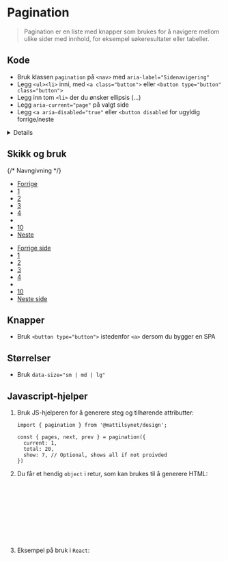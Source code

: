 
<Meta of={stories} />

# Pagination

> Pagination er en liste med knapper som brukes for å navigere mellom ulike sider med innhold, for eksempel søkeresultater eller tabeller.

## Kode
- Bruk klassen `pagination` på `<nav>` med `aria-label="Sidenavigering"`
- Legg `<ul><li>` inni, med `<a class="button">` eller `<button type="button" class="button">`
- Legg inn tom `<li>` der du ønsker ellipsis (&hellip;)
- Legg `aria-current="page"` på valgt side
- Legg `<a aria-disabled="true"` eller `<button disabled` for ugyldig forrige/neste
<Details>
  <Details.Summary>Se egne parameter for React</Details.Summary>
<div>
I React kan du velge å bruke `<Pagination>` med props for automatisk oppsett av elementer:
<ArgTypes of={stories} />
</div>
</Details>
<Canvas of={stories.WithLinks} />

## Skikk og bruk
<Flex data-items="700">

   {/* Navngivning  */}
  <Example data-color="success" text="Bruk korte og konsise ord som «Forrige» og «Neste»." zoom="100%">
    <nav aria-label="Sidenavigering" className={styles.pagination}>
        <ul>
          <li>
            <a href="?p=1" className={styles.button} aria-disabled="true">Forrige</a>
          </li>
          <li>
            <a href="?p=1" className={styles.button} aria-current="page">1</a>
          </li>
          <li>
            <a href="?p=2" className={styles.button}>2</a>
          </li>
          <li>
            <a href="?p=3" className={styles.button}>3</a>
          </li>
          <li>
            <a href="?p=4" className={styles.button}>4</a>
          </li>
          <li></li>
          <li>
            <a href="?p=10" className={styles.button}>10</a>
          </li>
          <li>
            <a href="?p=2" className={styles.button}>Neste</a>
          </li>
        </ul>
      </nav>
  </Example>

  <Example data-color="danger" text="Unngå bruk av «Forrige side», «Neste side», «Gå tilbake», «Gå videre», «Videre» og «Tilbake»." zoom="100%">
    <nav aria-label="Sidenavigering" className={styles.pagination}>
      <ul>
        <li>
          <a href="?p=1" className={styles.button} aria-disabled="true">Forrige side</a>
        </li>
        <li>
          <a href="?p=1" className={styles.button} aria-current="page">1</a>
        </li>
        <li>
          <a href="?p=2" className={styles.button}>2</a>
        </li>
        <li>
          <a href="?p=3" className={styles.button}>3</a>
        </li>
        <li>
          <a href="?p=4" className={styles.button}>4</a>
        </li>
        <li></li>
        <li>
          <a href="?p=10" className={styles.button}>10</a>
        </li>
        <li>
          <a href="?p=2" className={styles.button}>Neste side</a>
        </li>
      </ul>
    </nav>
  </Example>

</Flex>

## Knapper
- Bruk `<button type="button">` istedenfor `<a>` dersom du bygger en SPA
<Canvas of={stories.WithButtons} />

## Størrelser
- Bruk `data-size="sm | md | lg"`
<Canvas of={stories.Sizes} />


## Javascript-hjelper

1. Bruk JS-hjelperen for å generere steg og tilhørende attributter:
    ```tsx
    import { pagination } from '@mattilsynet/design';

    const { pages, next, prev } = pagination({
      current: 1,
      total: 20,
      show: 7, // Optional, shows all if not proivded
    })
    ```
2. Du får et hendig `object` i retur, som kan brukes til å generere HTML:
    ```ts
    {
      prev: number; // Previous page, 0 if no previous
      next: number; // Next page, 0 if no next
      pages: Array<{
        current: 'page' | false; // Value of `aria-current`
        page: number;     // Page number or 0 if ellipsis
        key: string;      // Unique child key for React/frameworks
      }>
    }
    ```
3. Eksempel på bruk i `React`:
    <Canvas of={stories.WithHelper} />

<CssVariables component="pagination" />